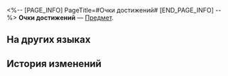 <%-- [PAGE_INFO]
PageTitle=#Очки достижений#
[END_PAGE_INFO] --%>
{{Предмет Инфобокс
|id          = 41
|Изображение = Предмет Очки достижений.png
|Тип         = 
|Инвентарь   = 
|Редкость    = 3
|Эффект      = 
|Описание    = Каждый шаг вашего путешествия ведёт к чему-то большему.
}}
{{Описание|''«Успех это больше, чем победа над могущественным противником или прикосновение к звёздам. Те, кто доводит начатое до конца, имеют полное право гордиться собой».''}}
'''Очки достижений''' — [[Предмет]].

==На других языках==
{{На других языках
|en   = Achievement Points
|zhs  = 成就点数
|zht  = 成就點數
|ja   = アチーブメントポイント
|ko   = 업적 포인트
|es   = Puntos de logro
|fr   = Points de succès
|ru   = Очки достижений
|th   = แต้มความสำเร็จ
|vi   = Điểm Thành Tựu
|de   = Erfolgspunkte
|id   = Poin Achievement
|pt   = Pontos de Conquista
}}

==История изменений==
{{История изменений|3.5}}